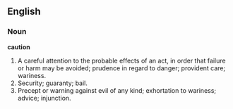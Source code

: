 ==English==

===Noun===

'''caution'''

#A careful attention to the probable effects of an act, in order that failure or harm may be avoided; prudence in regard to danger; provident care; wariness.
#Security; guaranty; bail.
#Precept or warning against evil of any kind; exhortation to wariness; advice; injunction.